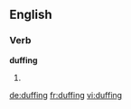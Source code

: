 ==English==

===Verb===
'''duffing'''

# {{present participle of|[[duff]]}}

[[de:duffing]]
[[fr:duffing]]
[[vi:duffing]]